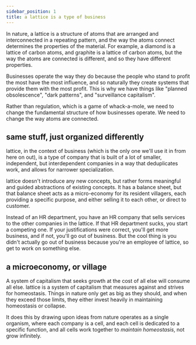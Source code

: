 ```yaml
---
sidebar_position: 1
title: a lattice is a type of business
---
```


In nature, a lattice is a structure of atoms that are arranged and interconnected in a repeating pattern, and the way the atoms connect determines the properties of the material. For example, a diamond is a lattice of carbon atoms, and graphite is a lattice of carbon atoms, but the way the atoms are connected is different, and so they have different properties.

Businesses operate the way they do because the people who stand to profit the most have the most influence, and so naturally they create systems that provide them with the most profit. This is why we have things like "planned obsolescence", "dark patterns", and "surveillance capitalism".

Rather than regulation, which is a game of whack-a-mole, we need to change the fundamental structure of how businesses operate. We need to change the way atoms are connected.

## same stuff, just organized differently

lattice, in the context of business (which is the only one we'll use it in from here on out), is a type of company that is built of a lot of smaller, independent, but interdependent companies in a way that deduplicates work, and allows for narrower specialization.

lattice doesn't introduce any new concepts, but rather forms meaningful and guided abstractions of existing concepts. It has a balance sheet, but that balance sheet acts as a micro-economy for its resident villagers, each providing a specific purpose, and either selling it to each other, or direct to customer.

Instead of an HR department, you have an HR company that sells services to the other companies in the lattice. If that HR department sucks, you start a competing one. If your justifications were correct, you'll get more business, and if not, you'll go out of business. But the cool thing is you didn't actually go out of business because you're an employee of lattice, so get to work on something else.

## a microeconomy, or  village


A system of capitalism that seeks growth at the cost of all else will consume all else. lattice is a system of capitalism that measures against and strives for homeostasis. Things in nature only get as big as they should, and when they exceed those limits, they either invest heavily in maintaining homeostasis or collapse.


It does this by drawing upon ideas from nature operates as a single organism, where each company is a cell, and each cell is dedicated to a specific function, and all cells work together to _maintain homeostasis_, not grow infinitely.